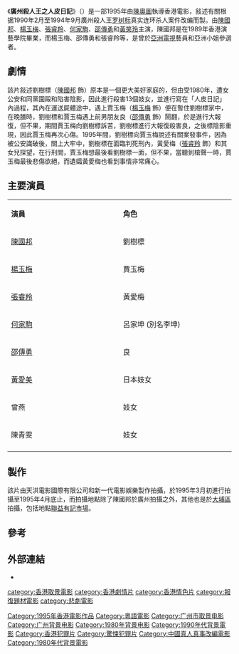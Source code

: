 {{noteTA
|1=zh-cn:廣州殺人王之人皮日記;zh-hk:廣州殺人王之人皮日記;zh-tw:廣州殺人王之人皮日記;
}}
{{Infobox Film
| name = 廣州殺人王之人皮日記
| original_name = Diary Of A Serial Killer
| image = 
| caption = 
| based_on  = 
| director =[[陳奧圖|陳奧圖]]<br>[[陸劍青|陸劍青]]<br>[[吳國敏|吳國敏]]
| producer =[[陳超武|陳超武]]
| screenplay = [[鄭忠泰|鄭忠泰]]
| story = 
| writer = 
| music          = [[黃世昌|黃世昌]]
| cinematography = [[張文寶|張文寶]]
| editing        = [[林安兒|林安兒]]
| studio         = [[天洪電影國際有限公司|天洪電影國際有限公司]]<br>[[新一代電影娛樂製作|新一代電影娛樂製作]]
|starring =[[陳國邦|陳國邦]]<br>[[楊玉梅|楊玉梅]]<br>[[張睿羚|張睿羚]]<br>[[何家駒|何家駒]]<br>[[邵傳勇|邵傳勇]]<br>[[黃笑玲|黃笑玲]]
|released= 1995年6月2日（香港）<ref>[http://hkmdb.com/db/movies/view.mhtml?id=8028&display_set=big5 廣州殺人王之人皮日記-香港影庫 1995年]</ref>
| distributor    = [[美亞娛樂|美亞娛樂]]（香港）
| runtime = 84分鐘<REF>[http://app2.atmovies.com.tw/film/fEcmb9093658/ 廣州殺人王之人皮日記 Diary Of A Serial Killer][[開眼電影網|開眼電影網]]</ref>
| country = [[香港|香港]]
| language =[[廣東話|廣東話]]
| budget   =
| gross = HK$5,097,624<br>（US$653,542<ref>於1983年10月17日起實施[[香港聯繫匯率制度|香港聯繫匯率制度]]後，是7.8</ref>）<ref>[http://www.boxofficecn.com/hkboxoffice1995 1995年香港票房][[中國電影票房網|中國電影票房網]]</ref>
| cn_name  = 廣州殺人王之人皮日記
| hk_name  = 廣州殺人王之人皮日記
| tw_name  = 廣州殺人王之人皮日記
}}

《'''廣州殺人王之人皮日記'''》（{{lang-en|'''''Diary Of A Serial Killer'''''}}）是一部1995年由[[陳奧圖|陳奧圖]]執導香港電影，敍述有關根据1990年2月至1994年9月廣州殺人王[[罗树标|罗树标]]真实连环杀人案件改编而製。由[[陳國邦|陳國邦]]、[[楊玉梅|楊玉梅]]、[[張睿羚|張睿羚]]、[[何家駒|何家駒]]、[[邵傳勇|邵傳勇]]和[[黃笑玲|黃笑玲]]主演，陳國邦是在1989年香港演藝學院畢業，而楊玉梅、邵傳勇和張睿羚等，是曾於[[亞洲電視|亞洲電視]]藝員和亞洲小姐參選者。

==劇情==
該片敍述劉樹標（[[陳國邦|陳國邦]] 飾）原本是一個更大美好家庭的，但由受1980年，遭女公安和同黨圍毆和陷害陰影，因此進行殺害13個妓女，並進行寫在「人皮日記」內過程，其內在運送屍體途中，遇上賈玉梅（[[楊玉梅|楊玉梅]] 飾）便在暫住劉樹標家中，在晚膳時，劉樹標和賈玉梅遇上前男朋友良（[[邵傳勇|邵傳勇]] 飾）鬧翻，於是進行大報復，但不果，期間賈玉梅向劉樹標訴苦，劉樹標進行大報復殺害良，之後標陰影重現，因此賈玉梅再次心傷。1995年間，劉樹標向賈玉梅說述有關案發事件，因為被公安識破後，關上大牢中，劉樹標在面臨判死刑內，黃愛梅（[[張睿羚|張睿羚]] 飾）和其女兒探望，在行刑間，賈玉梅想最後看劉樹標一面，但不果，當聽到槍聲一時，賈玉梅最後悲傷欲絕，而遺孀黃愛梅也看到事情非常痛心。

==主要演員==
{|class="wikitable" style="width:65%"
|- style="background:cornflowerblue; color:white" align=center
|style="width:12%"|'''演員''' ||style="width:12%"|'''角色'''
|-
| [[陳國邦|陳國邦]] || 劉樹標 
|-
| [[楊玉梅|楊玉梅]] || 賈玉梅 
|-
| [[張睿羚|張睿羚]] || 黃愛梅 
|-
| [[何家駒|何家駒]] || 呂家坤 (別名李坤) 
|-
| [[邵傳勇|邵傳勇]] || 良
|-
| [[黃愛美|黃愛美]] || 日本妓女
|-
| 曾燕 || 妓女
|-
| 陳青雯 || 妓女
|-
|}

==製作==
該片由天洪電影國際有限公司和新一代電影娛樂製作拍攝，於1995年3月初進行拍攝至1995年4月底止，而拍攝地點除了陳國邦於廣州拍攝之外，其他也是於[[大埔區|大埔區]]拍攝，包括地點[[聯益有記市場|聯益有記市場]]。

==參考==
{{REFLIST}}

==外部連結==
*{{imdb title|0113230}}

{{DEFAULTSORT:D}}
[[Category:1995年香港電影作品|Category:1995年香港電影作品]]
[[Category:粵語電影|Category:粵語電影]]
[[category:香港取景電影|category:香港取景電影]]
[[Category:广州市取景电影|Category:广州市取景电影]]
[[Category:广州背景电影|Category:广州背景电影]]
[[category:香港劇情片|category:香港劇情片]]
[[category:香港情色片|category:香港情色片]]
[[category:報復題材電影|category:報復題材電影]]
[[category:悲劇電影|category:悲劇電影]]
[[Category:1980年背景电影|Category:1980年背景电影]]
[[Category:1990年代背景電影|Category:1990年代背景電影]]
[[Category:香港犯罪片|Category:香港犯罪片]]
[[Category:驚悚犯罪片|Category:驚悚犯罪片]]
[[Category:中國真人真事改編電影|Category:中國真人真事改編電影]]
[[Category:1980年代背景電影|Category:1980年代背景電影]]